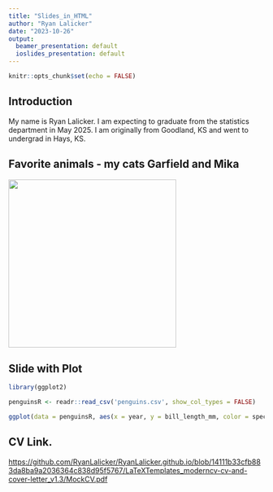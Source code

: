 ```yaml
---
title: "Slides_in_HTML"
author: "Ryan Lalicker"
date: "2023-10-26"
output:
  beamer_presentation: default
  ioslides_presentation: default
---
```


```r
knitr::opts_chunk$set(echo = FALSE)
```

## Introduction

My name is Ryan Lalicker. I am expecting to graduate from the statistics department in May 2025. I am originally from Goodland, KS and went to undergrad in Hays, KS.

## Favorite animals - my cats Garfield and Mika

![](cats.png){width="330"}

## Slide with Plot

```r
library(ggplot2)

penguinsR <- readr::read_csv('penguins.csv', show_col_types = FALSE)

ggplot(data = penguinsR, aes(x = year, y = bill_length_mm, color = species)) + geom_line() + scale_color_manual(values = c("Adelie" = "red", "Chinstrap" = "maroon", "Gentoo" = "yellow")) + theme(panel.background = element_rect("darkgreen")) + labs(title = "Penguine bill length by year", x = "Year", y = "Length of bill (mm)")

```

## CV Link.

<https://github.com/RyanLalicker/RyanLalicker.github.io/blob/14111b33cfb883da8ba9a2036364c838d95f5767/LaTeXTemplates_moderncv-cv-and-cover-letter_v1.3/MockCV.pdf>
